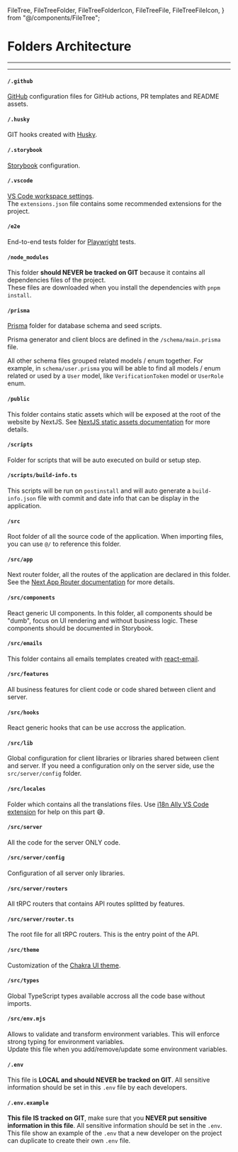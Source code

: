   FileTree,
  FileTreeFolder,
  FileTreeFolderIcon,
  FileTreeFile,
  FileTreeFileIcon,
} from "@/components/FileTree";

# Folders Architecture

---

<FileTree>
  <FileTreeFolder name=".github" href="#-github" />
  <FileTreeFolder name=".husky" href="#-husky" />
  <FileTreeFolder name=".storybook" href="#-storybook" />
  <FileTreeFolder name=".vscode" href="#-vscode" />
  <FileTreeFolder name="e2e" href="#-e2e" />
  <FileTreeFolder name="node_modules" href="#-node_modules" />
  <FileTreeFolder name="prisma" href="#-prisma" />
  <FileTreeFolder name="public" href="#-public" />
  <FileTreeFolder name="scripts" href="#-scripts">
    <FileTreeFile name="build-info.ts" href="#-scriptsbuild-infots" />
  </FileTreeFolder>
  <FileTreeFolder name="src" href="#-src">
    <FileTreeFolder name="app" href="#-srcapp" />
    <FileTreeFolder name="components" href="#-srccomponents" />
    <FileTreeFolder name="features" href="#-srcfeatures" />
    <FileTreeFolder name="emails" href="#-srcemails" />
    <FileTreeFolder name="hooks" href="#-srchooks" />
    <FileTreeFolder name="lib" href="#-srclib" />
    <FileTreeFolder name="locales" href="#-srclocales" />
    <FileTreeFolder name="server" href="#-srcserver">
      <FileTreeFolder name="config" href="#-srcserverconfig" />
      <FileTreeFolder name="routers" href="#-srcserverrouters" />
      <FileTreeFile name="router.ts" href="#-srcserverrouterts" />
    </FileTreeFolder>
    <FileTreeFolder name="theme" href="#-srctheme" />
    <FileTreeFolder name="types" href="#-srctypes" />
    <FileTreeFile name="env.mjs" href="#-srcenvmjs" />
  </FileTreeFolder>

  <FileTreeFile name=".env" href="#-env" />
  <FileTreeFile name=".env.example" href="#-envexample" />
</FileTree>

---

#### <FileTreeFolderIcon /> `/.github`

[GitHub](https://github.com/) configuration files for GitHub actions, PR templates and README assets.

#### <FileTreeFolderIcon /> `/.husky`

GIT hooks created with [Husky](https://github.com/typicode/husky).

#### <FileTreeFolderIcon /> `/.storybook`

[Storybook](https://storybook.js.org/) configuration.

#### <FileTreeFolderIcon /> `/.vscode`

[VS Code workspace settings](https://code.visualstudio.com/docs/getstarted/settings#_workspace-settings).<br />
The `extensions.json` file contains some recommended extensions for the project.

#### <FileTreeFolderIcon /> `/e2e`

End-to-end tests folder for [Playwright](https://playwright.dev/) tests.

#### <FileTreeFolderIcon /> `/node_modules`

This folder **should NEVER be tracked on GIT** because it contains all dependencies files of the project.<br />
These files are downloaded when you install the dependencies with `pnpm install`.

#### <FileTreeFolderIcon /> `/prisma`

[Prisma](https://www.prisma.io/) folder for database schema and seed scripts.

Prisma generator and client blocs are defined in the `/schema/main.prisma` file.

All other schema files grouped related models / enum together. For example, in `schema/user.prisma` you will be able to find
all models / enum related or used by a `User` model, like `VerificationToken` model or `UserRole` enum.

#### <FileTreeFolderIcon /> `/public`

This folder contains static assets which will be exposed at the root of the website by NextJS. See [NextJS static assets documentation](https://nextjs.org/docs/app/building-your-application/optimizing/static-assets) for more details.

#### <FileTreeFolderIcon /> `/scripts`

Folder for scripts that will be auto executed on build or setup step.

#### <FileTreeFileIcon /> `/scripts/build-info.ts`

This scripts will be run on `postinstall` and will auto generate a `build-info.json` file with commit and date info that can be display in the application.

#### <FileTreeFolderIcon /> `/src`

Root folder of all the source code of the application. When importing files, you can use `@/` to reference this folder.

#### <FileTreeFolderIcon /> `/src/app`

Next router folder, all the routes of the application are declared in this folder. See the [Next App Router documentation](https://nextjs.org/docs/app/building-your-application/routing) for more details.

#### <FileTreeFolderIcon /> `/src/components`

React generic UI components. In this folder, all components should be "dumb", focus on UI rendering and without business logic. These components should be documented in Storybook.

#### <FileTreeFolderIcon /> `/src/emails`

This folder contains all emails templates created with [react-email](https://react.email/).

#### <FileTreeFolderIcon /> `/src/features`

All business features for client code or code shared between client and server.

#### <FileTreeFolderIcon /> `/src/hooks`

React generic hooks that can be use accross the application.

#### <FileTreeFolderIcon /> `/src/lib`

Global configuration for client libraries or libraries shared between client and server. If you need a configuration only on the server side, use the `src/server/config` folder.

#### <FileTreeFolderIcon /> `/src/locales`

Folder which contains all the translations files. Use [i18n Ally VS Code extension](https://marketplace.visualstudio.com/items?itemName=lokalise.i18n-ally) for help on this part 😅.

#### <FileTreeFolderIcon /> `/src/server`

All the code for the server ONLY code.

#### <FileTreeFolderIcon /> `/src/server/config`

Configuration of all server only libraries.

#### <FileTreeFolderIcon /> `/src/server/routers`

All tRPC routers that contains API routes splitted by features.

#### <FileTreeFileIcon /> `/src/server/router.ts`

The root file for all tRPC routers. This is the entry point of the API.

#### <FileTreeFolderIcon /> `/src/theme`

Customization of the [Chakra UI theme](https://chakra-ui.com/docs/styled-system/customize-theme).

#### <FileTreeFolderIcon /> `/src/types`

Global TypeScript types available accross all the code base without imports.

#### <FileTreeFileIcon /> `/src/env.mjs`

Allows to validate and transform environment variables. This will enforce strong typing for environment variables.<br />
Update this file when you add/remove/update some environment variables.

#### <FileTreeFileIcon /> `/.env`

This file is **LOCAL and should NEVER be tracked on GIT**.
All sensitive information should be set in this `.env` file by each developers.

#### <FileTreeFileIcon /> `/.env.example`

**This file IS tracked on GIT**, make sure that you **NEVER put sensitive information in this file**. All sensitive information should be set in the `.env`.
This file show an example of the `.env` that a new developer on the project can duplicate to create their own `.env` file.
